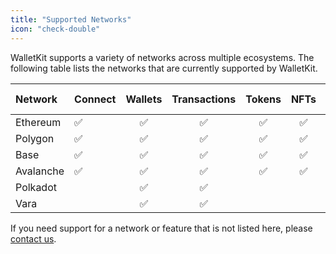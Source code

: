 ```yaml
---
title: "Supported Networks"
icon: "check-double"
---
```


WalletKit supports a variety of networks across multiple ecosystems. The following table lists the networks that are
currently supported by WalletKit.

| Network  | Connect | Wallets | Transactions | Tokens | NFTs | Activity History | Webhooks |
|:---------|:---------|:-------:|:------------:|:------:|:----:|:----------------:|:--------:|
| Ethereum |    ✅    |    ✅    |      ✅       |   ✅    |  ✅   |        ✅         |    ✅     |
| Polygon  |    ✅    |    ✅    |      ✅       |   ✅    |  ✅   |        ✅         |    ✅     |
| Base     |    ✅    |    ✅    |      ✅       |   ✅    |  ✅   |                  |          |
| Avalanche     |    ✅    |    ✅    |      ✅       |   ✅    |  ✅   |                  |          |
| Polkadot |        |    ✅    |      ✅       |        |      |                  |          |
| Vara     |        |    ✅    |      ✅       |        |      |                  |          |

<Tip>
  If you need support for a network or feature that is not listed here, please
  <a href="mailto:founders@walletkit.com">contact us</a>.
</Tip>
